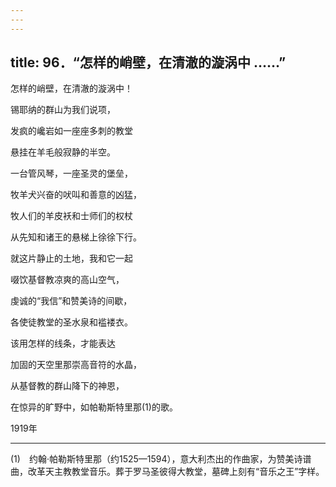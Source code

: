 ```yaml
---
---
---
```

title: 96．“怎样的峭壁，在清澈的漩涡中 ……”
---




怎样的峭壁，在清澈的漩涡中！

锡耶纳的群山为我们说项，

发疯的巉岩如一座座多刺的教堂

悬挂在羊毛般寂静的半空。

一台管风琴，一座圣灵的堡垒，

牧羊犬兴奋的吠叫和善意的凶猛，

牧人们的羊皮袄和士师们的权杖

从先知和诸王的悬梯上徐徐下行。

就这片静止的土地，我和它一起

啜饮基督教凉爽的高山空气，

虔诚的“我信”和赞美诗的间歇，

各使徒教堂的圣水泉和褴褛衣。

该用怎样的线条，才能表达

加固的天空里那崇高音符的水晶，

从基督教的群山降下的神恩，

在惊异的旷野中，如帕勒斯特里那(1)的歌。

1919年



* * *



(1)　约翰·帕勒斯特里那（约1525—1594），意大利杰出的作曲家，为赞美诗谱曲，改革天主教教堂音乐。葬于罗马圣彼得大教堂，墓碑上刻有“音乐之王”字样。
